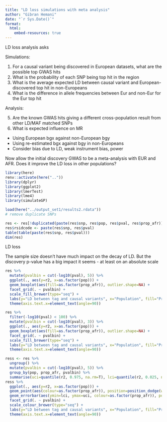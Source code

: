 ```yaml
---
title: "LD loss simulations with meta analysis"
author: "Gibran Hemani"
date: "`r Sys.Date()`"
format:
  html:
    embed-resources: true
---
```


LD loss analysis asks

Simulations:

1. For a causal variant being discovered in European datasets, what are the possible top GWAS hits
2. What is the probability of each SNP being top hit in the region
3. What is the average expected LD between causal variant and European-discovered top hit in non-Europeans
4. What is the difference in allele frequencies between Eur and non-Eur for the Eur top hit

Analysis:

5. Are the known GWAS hits giving a different cross-population result from other LD/MAF matched SNPs
6. What is expected influence on MR
  - Using European bgx against non-European bgy
  - Using re-estimated bgx against bgy in non-Europeans
  - Consider bias due to LD, weak instrument bias, power


Now allow the initial discovery GWAS to be a meta-analysis with EUR and AFR. Does it improve the LD loss in other populations?


```r
library(here)
renv::activate(here(".."))
library(dplyr)
library(ggplot2)
library(lmerTest)
library(lme4)
library(simulateGP)
```

```r
load(here("../output_set1/results2.rdata"))
# remove duplicate SNPs

res <- res[!duplicated(paste(res$snp, res$pop, res$pval, res$prop_afr)),]
res$rsidcode <- paste(res$snp, res$pval)
table(table(paste(res$snp, res$pval)))
dim(res)
```

LD loss

The sample size doesn't have much impact on the decay of LD. But the discovery p-value has a big impact it seems - at least on an absolute scale

```r
res %>% 
  mutate(pvalbin = cut(-log10(pval), 5)) %>%
  ggplot(., aes(y=r2, x=as.factor(pop))) +
  geom_boxplot(aes(fill=as.factor(prop_afr)), outlier.shape=NA) +
  facet_grid(. ~ pvalbin) +
  scale_fill_brewer(type="seq") +
  labs(y="LD between tag and causal variants", x="Population", fill="Prop AFR/EUR in\nmeta analysis") +
  theme(axis.text.x=element_text(angle=90))
```

```r
res %>% 
  filter(-log10(pval) < 100) %>%
  mutate(pvalbin = cut(-log10(pval), 3)) %>%
  ggplot(., aes(y=r2, x=as.factor(pop))) +
  geom_boxplot(aes(fill=as.factor(prop_afr)), outlier.shape=NA) +
  facet_grid(. ~ pvalbin) +
  scale_fill_brewer(type="seq") +
  labs(y="LD between tag and causal variants", x="Population", fill="Prop AFR/EUR in\nmeta analysis") +
  theme(axis.text.x=element_text(angle=90))
```

```r
ress <- res %>% 
  ungroup() %>%
  mutate(pvalbin = cut(-log10(pval), 5)) %>%
  group_by(pop, prop_afr, pvalbin) %>%
  summarise(uci=quantile(r2, 0.975, na.rm=T), lci=quantile(r2, 0.025, na.rm=T), r2=mean(r2, na.rm=T))
ress %>%
  ggplot(., aes(y=r2, x=as.factor(pop))) +
  geom_point(aes(colour=as.factor(prop_afr)), position=position_dodge(width=0.7)) +
  geom_errorbar(aes(ymin=lci, ymax=uci, colour=as.factor(prop_afr)), position=position_dodge(width=0.7), width=0) +
  facet_grid(. ~ pvalbin) +
  scale_colour_brewer(type="seq") +
  labs(y="LD between tag and causal variants", x="Population", fill="Prop AFR/EUR in\nmeta analysis") +
  theme(axis.text.x=element_text(angle=90))
```

